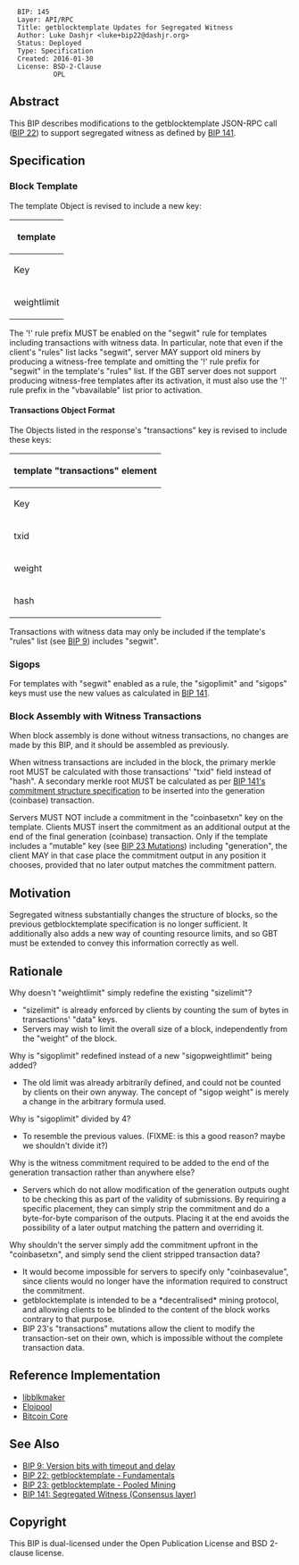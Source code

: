 <pre>
  BIP: 145
  Layer: API/RPC
  Title: getblocktemplate Updates for Segregated Witness
  Author: Luke Dashjr <luke+bip22@dashjr.org>
  Status: Deployed
  Type: Specification
  Created: 2016-01-30
  License: BSD-2-Clause
           OPL
</pre>

==Abstract==

This BIP describes modifications to the getblocktemplate JSON-RPC call ([[bip-0022.mediawiki|BIP 22]]) to support segregated witness as defined by [[bip-0141.mediawiki|BIP 141]].

==Specification==

===Block Template===

The template Object is revised to include a new key:

{| class="wikitable"
!colspan=4| template
|-
! Key !! Required !! Type !! Description
|-
| weightlimit || No || Number || total weight allowed in blocks
|}

The '!' rule prefix MUST be enabled on the "segwit" rule for templates including transactions with witness data.
In particular, note that even if the client's "rules" list lacks "segwit", server MAY support old miners by producing a witness-free template and omitting the '!' rule prefix for "segwit" in the template's "rules" list.
If the GBT server does not support producing witness-free templates after its activation, it must also use the '!' rule prefix in the "vbavailable" list prior to activation.

====Transactions Object Format====

The Objects listed in the response's "transactions" key is revised to include these keys:

{| class="wikitable"
!colspan=3|template "transactions" element
|-
! Key !! Type !! Description
|-
| txid || String || transaction id encoded in hexadecimal; required for transactions with witness data
|-
| weight || Number || numeric weight of the transaction, as counted for purposes of the block's weightlimit; if key is not present, weight is unknown and clients MUST NOT assume it is zero, although they MAY choose to calculate it themselves
|-
| hash || String || reversed hash of complete transaction (with witness data included) encoded in hexadecimal
|}

Transactions with witness data may only be included if the template's "rules" list (see [[bip-0009.mediawiki#getblocktemplate_changes|BIP 9]]) includes "segwit".

===Sigops===

For templates with "segwit" enabled as a rule, the "sigoplimit" and "sigops" keys must use the new values as calculated in [[bip-0141.mediawiki#Sigops|BIP 141]].

===Block Assembly with Witness Transactions===

When block assembly is done without witness transactions, no changes are made by this BIP, and it should be assembled as previously.

When witness transactions are included in the block, the primary merkle root MUST be calculated with those transactions' "txid" field instead of "hash". A secondary merkle root MUST be calculated as per [[bip-0141.mediawiki#Commitment_structure|BIP 141's commitment structure specification]] to be inserted into the generation (coinbase) transaction.

Servers MUST NOT include a commitment in the "coinbasetxn" key on the template. Clients MUST insert the commitment as an additional output at the end of the final generation (coinbase) transaction. Only if the template includes a "mutable" key (see [[bip-0023.mediawiki#Mutations|BIP 23 Mutations]]) including "generation", the client MAY in that case place the commitment output in any position it chooses, provided that no later output matches the commitment pattern.

==Motivation==

Segregated witness substantially changes the structure of blocks, so the previous getblocktemplate specification is no longer sufficient.
It additionally also adds a new way of counting resource limits, and so GBT must be extended to convey this information correctly as well.

==Rationale==

Why doesn't "weightlimit" simply redefine the existing "sizelimit"?
* "sizelimit" is already enforced by clients by counting the sum of bytes in transactions' "data" keys.
* Servers may wish to limit the overall size of a block, independently from the "weight" of the block.

Why is "sigoplimit" redefined instead of a new "sigopweightlimit" being added?
* The old limit was already arbitrarily defined, and could not be counted by clients on their own anyway. The concept of "sigop weight" is merely a change in the arbitrary formula used.

Why is "sigoplimit" divided by 4?
* To resemble the previous values. (FIXME: is this a good reason? maybe we shouldn't divide it?)

Why is the witness commitment required to be added to the end of the generation transaction rather than anywhere else?
* Servers which do not allow modification of the generation outputs ought to be checking this as part of the validity of submissions. By requiring a specific placement, they can simply strip the commitment and do a byte-for-byte comparison of the outputs. Placing it at the end avoids the possibility of a later output matching the pattern and overriding it.

Why shouldn't the server simply add the commitment upfront in the "coinbasetxn", and simply send the client stripped transaction data?
* It would become impossible for servers to specify only "coinbasevalue", since clients would no longer have the information required to construct the commitment.
* getblocktemplate is intended to be a *decentralised* mining protocol, and allowing clients to be blinded to the content of the block works contrary to that purpose.
* BIP 23's "transactions" mutations allow the client to modify the transaction-set on their own, which is impossible without the complete transaction data.

==Reference Implementation==

* [https://github.com/bitcoin/libblkmaker/tree/segwit libblkmaker]
* [https://github.com/luke-jr/eloipool/tree/segwit Eloipool]
* [https://github.com/bitcoin/bitcoin/pull/7404/files Bitcoin Core]

==See Also==
* [[bip-0009.mediawiki|BIP 9: Version bits with timeout and delay]]
* [[bip-0022.mediawiki|BIP 22: getblocktemplate - Fundamentals]]
* [[bip-0023.mediawiki|BIP 23: getblocktemplate - Pooled Mining]]
* [[bip-0141.mediawiki|BIP 141: Segregated Witness (Consensus layer)]]

==Copyright==

This BIP is dual-licensed under the Open Publication License and BSD 2-clause license.
